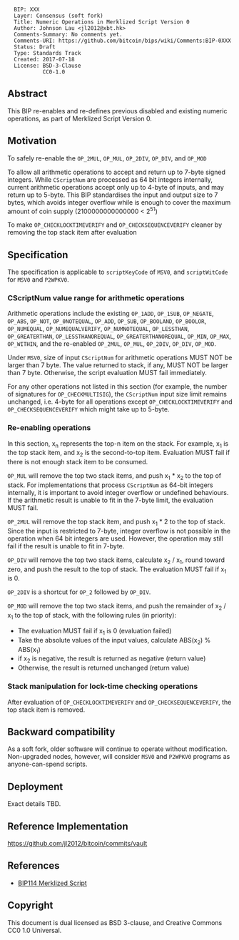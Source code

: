 <pre>
  BIP: XXX
  Layer: Consensus (soft fork)
  Title: Numeric Operations in Merklized Script Version 0
  Author: Johnson Lau <jl2012@xbt.hk>
  Comments-Summary: No comments yet.
  Comments-URI: https://github.com/bitcoin/bips/wiki/Comments:BIP-0XXX
  Status: Draft
  Type: Standards Track
  Created: 2017-07-18
  License: BSD-3-Clause
           CC0-1.0
</pre>

==Abstract==
This BIP re-enables and re-defines previous disabled and existing numeric operations, as part of Merklized Script Version 0.

==Motivation==
To safely re-enable the <code>OP_2MUL</code>, <code>OP_MUL</code>, <code>OP_2DIV</code>, <code>OP_DIV</code>, and <code>OP_MOD</code>

To allow all arithmetic operations to accept and return up to 7-byte signed integers. While <code>CScriptNum</code> are processed as 64 bit integers internally, current arithmetic operations accept only up to 4-byte of inputs, and may return up to 5-byte. This BIP standardises the input and output size to 7 bytes, which avoids integer overflow while is enough to cover the maximum amount of coin supply (2100000000000000 < 2<sup>51</sup>)

To make <code>OP_CHECKLOCKTIMEVERIFY</code> and <code>OP_CHECKSEQUENCEVERIFY</code> cleaner by removing the top stack item after evaluation

==Specification==
The specification is applicable to <code>scriptKeyCode</code> of <code>MSV0</code>, and <code>scriptWitCode</code> for <code>MSV0</code> and <code>P2WPKV0</code>.

===CScriptNum value range for arithmetic operations===
Arithmetic operations include the existing <code>OP_1ADD</code>, <code>OP_1SUB</code>, <code>OP_NEGATE</code>, <code>OP_ABS</code>, <code>OP_NOT</code>, <code>OP_0NOTEQUAL</code>, <code>OP_ADD</code>, <code>OP_SUB</code>, <code>OP_BOOLAND</code>, <code>OP_BOOLOR</code>, <code>OP_NUMEQUAL</code>, <code>OP_NUMEQUALVERIFY</code>, <code>OP_NUMNOTEQUAL</code>, <code>OP_LESSTHAN</code>, <code>OP_GREATERTHAN</code>, <code>OP_LESSTHANOREQUAL</code>, <code>OP_GREATERTHANOREQUAL</code>, <code>OP_MIN</code>, <code>OP_MAX</code>, <code>OP_WITHIN</code>, and the re-enabled <code>OP_2MUL</code>, <code>OP_MUL</code>, <code>OP_2DIV</code>, <code>OP_DIV</code>, <code>OP_MOD</code>.

Under <code>MSV0</code>, size of input <code>CScriptNum</code> for arithmetic operations MUST NOT be larger than 7 byte. The value returned to stack, if any, MUST NOT be larger than 7 byte. Otherwise, the script evaluation MUST fail immediately.

For any other operations not listed in this section (for example, the number of signatures for <code>OP_CHECKMULTISIG</code>), the <code>CScriptNum</code> input size limit remains unchanged, i.e. 4-byte for all operations except <code>OP_CHECKLOCKTIMEVERIFY</code> and <code>OP_CHECKSEQUENCEVERIFY</code> which might take up to 5-byte.

===Re-enabling operations===
In this section, x<sub>n</sub> represents the top-n item on the stack. For example, x<sub>1</sub> is the top stack item, and x<sub>2</sub> is the second-to-top item. Evaluation MUST fail if there is not enough stack item to be consumed.

<code>OP_MUL</code> will remove the top two stack items, and push x<sub>1</sub> * x<sub>2</sub> to the top of stack. For implementations that process <code>CScriptNum</code> as 64-bit integers internally, it is important to avoid integer overflow or undefined behaviours. If the arithmetic result is unable to fit in the 7-byte limit, the evaluation MUST fail.

<code>OP_2MUL</code> will remove the top stack item, and push x<sub>1</sub> * 2 to the top of stack. Since the input is restricted to 7-byte, integer overflow is not possible in the operation when 64 bit integers are used. However, the operation may still fail if the result is unable to fit in 7-byte.

<code>OP_DIV</code> will remove the top two stack items, calculate x<sub>2</sub> / x<sub>1</sub>, round toward zero, and push the result to the top of stack. The evaluation MUST fail if x<sub>1</sub> is 0.

<code>OP_2DIV</code> is a shortcut for <code>OP_2</code> followed by <code>OP_DIV</code>.

<code>OP_MOD</code> will remove the top two stack items, and push the remainder of x<sub>2</sub> / x<sub>1</sub> to the top of stack, with the following rules (in priority):
* The evaluation MUST fail if x<sub>1</sub> is 0 (evaluation failed)
* Take the absolute values of the input values, calculate ABS(x<sub>2</sub>) % ABS(x<sub>1</sub>)
* if x<sub>2</sub> is negative, the result is returned as negative  (return value)
* Otherwise, the result is returned unchanged (return value)

===Stack manipulation for lock-time checking operations===
After evaluation of <code>OP_CHECKLOCKTIMEVERIFY</code> and <code>OP_CHECKSEQUENCEVERIFY</code>, the top stack item is removed.

== Backward compatibility ==
As a soft fork, older software will continue to operate without modification. Non-upgraded nodes, however, will consider <code>MSV0</code> and <code>P2WPKV0</code> programs as anyone-can-spend scripts.

== Deployment ==
Exact details TBD.

== Reference Implementation ==
https://github.com/jl2012/bitcoin/commits/vault

== References ==
*[[bip-0114.mediawiki|BIP114 Merklized Script]]

== Copyright ==
This document is dual licensed as BSD 3-clause, and Creative Commons CC0 1.0 Universal.
